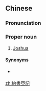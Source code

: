 {{also|约书亚记}}
==Chinese==
{{zh-forms|s=约书亚记|type=31}}

===Pronunciation===
{{zh-pron
|m=Yuēshūyàjì
|c=joek3 syu1 aa3 gei3
|h=pfs=pfs=Yok-sû-â-ki
|md=Iók-cṳ̆-ā-gé
|mn=Iok-su-a-kì
|cat=pn
}}

===Proper noun===
{{zh-proper noun}}

# [[Joshua]] {{gloss|book of the Bible}}

====Synonyms====
* {{qualifier|Catholic}} {{zh-l|若蘇厄書}}

{{zh-cat|Books of the Bible}}

[[zh:約書亞記]]
